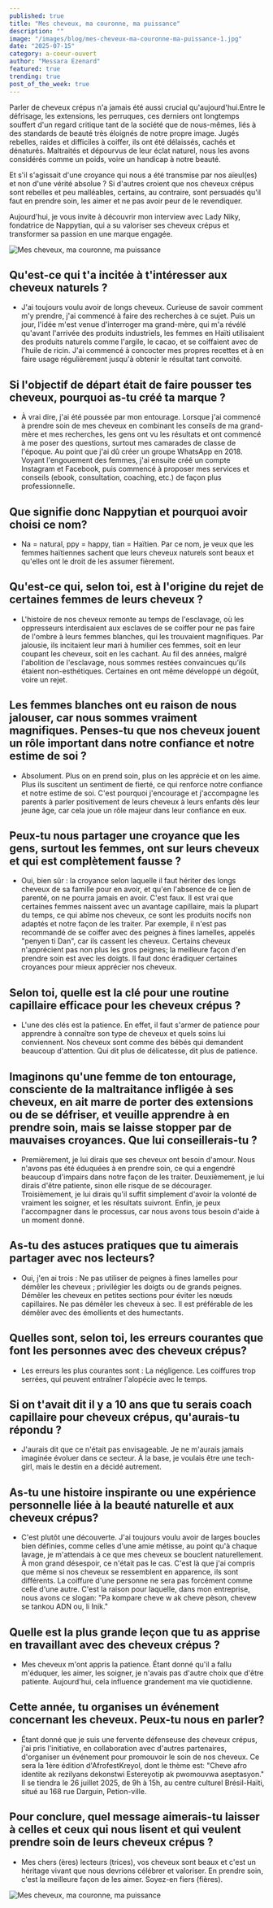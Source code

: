 ```yaml
---
published: true
title: "Mes cheveux, ma couronne, ma puissance"
description: ""
image: "/images/blog/mes-cheveux-ma-couronne-ma-puissance-1.jpg"
date: "2025-07-15"
category: a-coeur-ouvert
author: "Messara Ezenard"
featured: true
trending: true
post_of_the_week: true
---
```


Parler de cheveux crépus n'a jamais été aussi crucial qu'aujourd'hui.Entre le défrisage, les extensions, les perruques, ces derniers ont longtemps souffert d'un regard critique tant de la société que de nous-mêmes, liés à des standards de beauté très éloignés de notre propre image. Jugés rebelles, raides et difficiles à coiffer, ils ont été délaissés, cachés et dénaturés. Maltraités et dépourvus de leur éclat naturel, nous les avons considérés comme un poids, voire un handicap à notre beauté. 

Et s'il s'agissait d'une croyance qui nous a été transmise par nos aïeul(es) et non d'une vérité absolue ? 
Si d'autres croient que nos cheveux crépus sont rebelles et peu malléables, certains, au 
contraire, sont persuadés qu'il faut en prendre soin, les aimer et ne pas avoir peur de le revendiquer. 

Aujourd'hui, je vous invite à découvrir mon interview avec Lady Niky, fondatrice de Nappytian, qui a su valoriser ses cheveux crépus et transformer sa passion en une marque engagée. 

![Mes cheveux, ma couronne, ma puissance](/images/blog/mes-cheveux-ma-couronne-ma-puissance-2.png)


## Qu'est-ce qui t'a incitée à t'intéresser aux cheveux naturels ?
- J'ai toujours voulu avoir de longs cheveux. Curieuse de savoir comment m'y prendre, j'ai commencé à faire des recherches à ce sujet. Puis un jour, l'idée m'est venue d'interroger ma grand-mère, qui m'a révélé qu'avant l'arrivée des produits industriels, les femmes en Haïti utilisaient des produits naturels comme l'argile, le cacao, et se coiffaient avec 
de l'huile de ricin. J'ai commencé à concocter mes propres recettes et à en faire usage régulièrement jusqu'à obtenir le résultat tant convoité. 


## Si l'objectif de départ était de faire pousser tes cheveux, pourquoi as-tu créé ta marque ?
- À vrai dire, j'ai été poussée par mon entourage. Lorsque j'ai commencé à prendre soin de mes cheveux en combinant les conseils de ma grand-mère et mes 
recherches, les gens ont vu les résultats et ont commencé à me poser des questions, surtout mes camarades de classe de l'époque. 
Au point que j'ai dû créer un groupe WhatsApp en 2018. 
Voyant l'engouement des femmes, j'ai ensuite créé un compte Instagram et Facebook, puis commencé à proposer mes services et conseils (ebook, consultation, coaching, etc.) 
de façon plus professionnelle.

## Que signifie donc Nappytian et pourquoi avoir choisi ce nom? 
- Na = natural, ppy = happy, tian = Haïtien. Par ce nom, je veux que les femmes haïtiennes sachent que leurs cheveux naturels sont beaux et qu'elles ont le droit de les assumer fièrement. 

## Qu'est-ce qui, selon toi, est à l'origine du rejet de certaines femmes de leurs cheveux ? 
- L'histoire de nos cheveux remonte au temps de l'esclavage, où les oppresseurs interdisaient aux esclaves de se coiffer pour ne pas faire de l'ombre à leurs femmes blanches, qui les trouvaient magnifiques. Par jalousie, ils incitaient leur mari à humilier ces femmes, soit en leur coupant les cheveux, soit en les cachant. 
Au fil des années, malgré l'abolition de l'esclavage, nous sommes restées convaincues qu’ils étaient non-esthétiques. Certaines en ont même développé un dégoût, voire un rejet. 

## Les femmes blanches ont eu raison de nous jalouser, car nous sommes vraiment magnifiques. Penses-tu que nos cheveux jouent un rôle important dans notre confiance et notre estime de soi ?
- Absolument. Plus on en prend soin, plus on les apprécie et on les aime. Plus ils suscitent un sentiment de fierté, ce qui renforce notre confiance et notre estime de soi. 
C'est pourquoi j'encourage et j'accompagne les parents à parler positivement de leurs cheveux à leurs enfants dès leur jeune âge, car cela joue un rôle majeur dans leur 
confiance en eux. 

## Peux-tu nous partager une croyance que les gens, surtout les femmes, ont sur leurs cheveux et qui est complètement fausse ?
- Oui, bien sûr : la croyance selon laquelle il faut hériter des longs cheveux de sa famille pour en avoir, et qu'en l'absence de ce lien de parenté, on ne pourra jamais en avoir. C'est faux. Il est vrai que certaines femmes naissent avec un avantage capillaire, mais la plupart du temps, ce qui abîme nos cheveux, ce sont les produits nocifs non adaptés et notre façon de les traiter. 
Par exemple, il n'est pas recommandé de se coiffer avec des peignes à fines lamelles, appelés "penyen ti Dan", car ils cassent les cheveux. 
Certains cheveux n'apprécient pas non plus 
les gros peignes; la meilleure façon d'en prendre soin est avec les doigts. 
Il faut donc éradiquer certaines croyances pour mieux apprécier nos cheveux.

## Selon toi, quelle est la clé pour une routine capillaire efficace pour les cheveux crépus ?
- L'une des clés est la patience. En effet, il faut s'armer de patience pour apprendre à connaître son type de cheveux et quels soins lui conviennent. 
Nos cheveux sont comme des bébés qui demandent beaucoup d'attention. Qui dit plus de délicatesse, dit plus de patience.

## Imaginons qu'une femme de ton entourage, consciente de la maltraitance infligée à ses cheveux, en ait marre de porter des extensions ou de se défriser, et veuille apprendre à en prendre soin, mais se laisse stopper par de mauvaises croyances. Que lui conseillerais-tu ?
- Premièrement, je lui dirais que ses cheveux ont besoin d'amour. 
Nous n'avons pas été éduquées à en prendre soin, ce qui a engendré beaucoup d'impairs dans notre façon de les traiter. 
Deuxièmement, je lui dirais d'être patiente, sinon elle risque de se décourager. Troisièmement, je lui dirais qu'il suffit simplement d'avoir la volonté de vraiment les soigner, et les résultats suivront. 
Enfin, je peux l'accompagner dans le 
processus, car nous avons tous besoin d'aide 
à un moment donné.

## As-tu des astuces pratiques que tu aimerais partager avec nos lecteurs?
- Oui, j'en ai trois : 
Ne pas utiliser de peignes à fines lamelles pour démêler les cheveux ; privilégier les 
doigts ou de grands peignes. 
Démêler les cheveux en petites sections pour 
éviter les nœuds capillaires. 
Ne pas démêler les cheveux à sec. Il est 
préférable de les démêler avec des émollients et des humectants.

## Quelles sont, selon toi, les erreurs courantes que font les personnes avec des cheveux crépus?
- Les erreurs les plus courantes sont : 
La négligence. 
Les coiffures trop serrées, qui peuvent entraîner l'alopécie avec le temps.

## Si on t'avait dit il y a 10 ans que tu serais coach capillaire pour cheveux crépus, qu'aurais-tu répondu ? 
- J'aurais dit que ce n'était pas envisageable. Je ne m'aurais jamais imaginée évoluer dans 
ce secteur. 
À la base, je voulais être une tech-girl, mais le 
destin en a décidé autrement. 

## As-tu une histoire inspirante ou une expérience personnelle liée à la beauté naturelle et aux cheveux crépus?
- C'est plutôt une découverte. J'ai toujours voulu avoir de larges boucles bien définies, comme celles d'une amie métisse, au point qu'à chaque lavage, je m'attendais à ce que mes cheveux se bouclent naturellement. À mon grand désespoir, ce n'était pas le cas. C'est là que j'ai compris que même si nos cheveux se ressemblent en apparence, ils sont différents. La coiffure d'une personne ne sera pas forcément comme celle d'une autre. C'est la raison pour laquelle, dans mon entreprise, nous avons ce slogan: "Pa 
kompare cheve w ak cheve pèson, chevew se tankou ADN ou, li Inik."

## Quelle est la plus grande leçon que tu as apprise en travaillant avec des cheveux crépus ? 
- Mes cheveux m'ont appris la patience. Étant donné qu'il a fallu m'éduquer, les aimer, les soigner, je n'avais pas d'autre choix que d'être patiente. 
Aujourd'hui, cela influence grandement ma vie quotidienne.

## Cette année, tu organises un événement concernant les cheveux. Peux-tu nous en parler? 
- Étant donné que je suis une fervente défenseuse des cheveux crépus, j'ai pris l'initiative, en collaboration avec d'autres partenaires, d'organiser un événement pour promouvoir le soin de nos cheveux. Ce sera 
la 1ère édition d'AfrofestKreyol, dont le thème est: "Cheve afro identite ak rezilyans dekonstwi Estereyotip ak pwomouvwa aseptasyon." 
Il se tiendra le 26 juillet 2025, de 9h à 15h, au centre culturel Brésil-Haïti, situé au 168 rue Darguin, Petion-ville.

## Pour conclure, quel message aimerais-tu laisser à celles et ceux qui nous lisent et qui veulent prendre soin de leurs cheveux crépus ? 
- Mes chers (ères) lecteurs (trices), vos 
cheveux sont beaux et c'est un héritage vivant que nous devrions célébrer et valoriser. En prendre soin, c'est la meilleure façon de les aimer. 
Soyez-en fiers (fières). 


![Mes cheveux, ma couronne, ma puissance](/images/blog/mes-cheveux-ma-couronne-ma-puissance-3.png)


